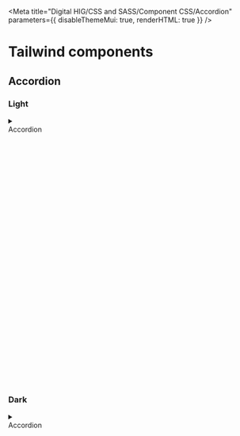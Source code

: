 
<Meta
  title="Digital HIG/CSS and SASS/Component CSS/Accordion"
  parameters={{
    disableThemeMui: true,
    renderHTML: true
  }}
/>

# Tailwind components

## Accordion

### Light

<Canvas>
  <Story name="Light">
    <div className="dhig-theme-light">
      <details className="dhig-accordion">
        <summary
          className="dhig-accordion-summary"
          id="accordion-list"
          aria-controls="accordion-list-content"
        >
          <div className="dhig-accordion-summary-content">
            <span className="dhig-typography-headline-smaller">Accordion</span>
          </div>
          <div className="dhig-accordion-summary-content-icon-wrapper">
            <svg
              className="dhig-svg-icon"
              focusable="false"
              aria-hidden="false"
              viewBox="0 0 24 24"
            >
              <use xlinkHref="#dhig--ui-controls--caret-down-small" />
            </svg>
          </div>
        </summary>
        <div
          className="dhig-accordion-details"
          aria-labelledby="accordion-list"
          id="accordion-list-content"
          role="region"
        >
          <span className="dhig-typography-body-copy-medium">
            Accordion content
          </span>
        </div>
      </details>
    </div>
  </Story>
</Canvas>

### Dark

<Canvas>
  <Story name="Dark" parameters={{ theme: "dark" }}>
    <div className="dhig-theme-dark">
      <details className="dhig-accordion">
        <summary
          className="dhig-accordion-summary"
          id="accordion-list"
          aria-controls="accordion-list-content"
        >
          <div className="dhig-accordion-summary-content">
            <span className="dhig-typography-headline-smaller">Accordion</span>
          </div>
          <div className="dhig-accordion-summary-content-icon-wrapper">
            <svg
              className="dhig-svg-icon"
              focusable="false"
              aria-hidden="false"
              viewBox="0 0 24 24"
            >
              <use xlinkHref="#dhig--ui-controls--caret-down-small" />
            </svg>
          </div>
        </summary>
        <div
          className="dhig-accordion-details"
          aria-labelledby="accordion-list"
          id="accordion-list-content"
          role="region"
        >
          <span className="dhig-typography-body-copy-medium">
            Accordion content
          </span>
        </div>
      </details>
    </div>
  </Story>
</Canvas>
